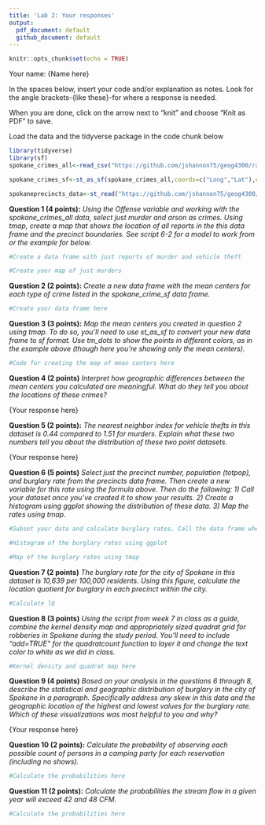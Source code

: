 ```yaml
---
title: 'Lab 2: Your responses'
output:
  pdf_document: default
  github_document: default
---
```


```r
knitr::opts_chunk$set(echo = TRUE)
```

Your name: {Name here}

In the spaces below, insert your code and/or explanation as notes. Look for the angle brackets-{like these}-for where a response is needed.

When you are done, click on the arrow next to "knit" and choose "Knit as PDF" to save. 

Load the data and the tidyverse package in the code chunk below

```r
library(tidyverse)
library(sf)
spokane_crimes_all<-read_csv("https://github.com/jshannon75/geog4300/raw/master/Labs/Lab%202_%20Point%20patterns%20and%20quadrat%20analysis/Spokane_crimes_all.csv")

spokane_crimes_sf<-st_as_sf(spokane_crimes_all,coords=c("Long","Lat"),crs=4326)

spokaneprecincts_data<-st_read("https://github.com/jshannon75/geog4300/raw/master/Labs/Lab%202_%20Point%20patterns%20and%20quadrat%20analysis/SpokanePrecincts_data.geojson")
```

**Question 1 (4 points):** _Using the Offense variable and working with the spokane_crimes_all data, select just murder and arson as crimes. Using tmap, create a map that shows the location of all reports in the this data frame and the precinct boundaries. See script 6-2 for a model to work from or the example for below._

```r
#Create a data frame with just reports of murder and vehicle theft
```

```r
#Create your map of just murders
```

**Question 2 (2 points):** _Create a new data frame with the mean centers for each type of crime listed in the spokane_crime_sf data frame._ 

```r
#Create your data frame here

```

**Question 3 (3 points):** _Map the mean centers you created in question 2 using tmap. To do so, you'll need to use st_as_sf to convert your new data frame to sf format. Use tm_dots to show the points in different colors, as in the example above (though here you're showing only the mean centers)._

```r
#Code for creating the map of mean centers here

```

**Question 4 (2 points)** _Interpret how geographic differences between the mean centers you calculated are meaningful. What do they tell you about the locations of these crimes?_

{Your response here}

**Question 5 (2 points):** _The nearest neighbor index for vehicle thefts in this dataset is 0.44 compared to 1.51 for murders. Explain what these two numbers tell you about the distribution of these two point datasets._

{Your response here}

**Question 6 (5 points)** _Select just the precinct number, population (totpop), and burglary rate from the precincts data frame. Then create a new variable for this rate using the formula above. Then do the following: 1) Call your dataset once you've created it to show your results. 2) Create a histogram using ggplot showing the distribution of these data. 3) Map the rates using tmap._

```r
#Subset your data and calculate burglary rates. Call the data frame when done

```

```r
#Histogram of the burglary rates using ggplot

```

```r
#Map of the burglary rates using tmap

```

**Question 7 (2 points)** _The burglary rate for the city of Spokane in this dataset is 10,639 per 100,000 residents. Using this figure, calculate the location quotient for burglary in each precinct within the city._

```r
#Calculate lQ

```

**Question 8 (3 points)** _Using the script from week 7 in class as a guide, combine the kernel density map and appropriately sized quadrat grid for robberies in Spokane during the study period. You’ll need to include “add=TRUE” for the quadratcount function to layer it and change the text color to white as we did in class._

```r
#Kernel density and quadrat map here

```

**Question 9 (4 points)** _Based on your analysis in the questions 6 through 8, describe the statistical and geographic distribution of burglary in the city of Spokane in a paragraph. Specifically address any skew in this data and the geographic location of the highest and lowest values for the burglary rate. Which of these visualizations was most helpful to you and why?_

{Your response here}

**Question 10 (2 points):** _Calculate the probability of observing each possible count of persons in a camping party for each reservation (including no shows)._ 

```r
#Calculate the probabilities here

```

**Question 11 (2 points):** _Calculate the probabilities the stream flow in a given year will exceed 42 and 48 CFM._


```r
#Calculate the probabilities here

```